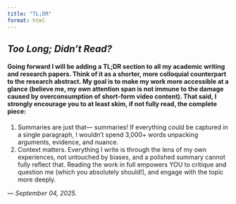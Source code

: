 ```yaml
---
title: "TL;DR"
format: html
---
```


## *Too Long; Didn't Read?*

#### Going forward I will be adding a TL;DR section to all my academic writing and research papers. Think of it as a shorter, more colloquial counterpart to the research abstract. My goal is to make my work more accessible at a glance (believe me, my own attention span is not immune to the damage caused by overconsumption of short-form video content). That said, I strongly encourage you to at least skim, if not fully read, the complete piece:

1. Summaries are just that— summaries! If everything could be captured in a single paragraph, I wouldn’t spend 3,000+ words unpacking arguments, evidence, and nuance.
2. Context matters. Everything I write is through the lens of my own experiences, not untouched by biases, and a polished summary cannot fully reflect that. Reading the work in full empowers YOU to critique and question me (which you absolutely should!), and engage with the topic more deeply.

*— September 04, 2025.*